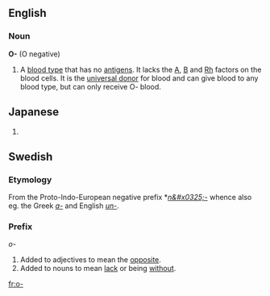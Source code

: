 ==English==
===Noun===
'''O-'''  (O negative)
#A [[blood type]] that has no [[antigen]]s.  It lacks the [[A]], [[B]] and [[Rh]] factors on the blood cells. It is the [[universal donor]] for blood and can give blood to any blood type, but can only receive O- blood.

== Japanese ==
{{romaji|お-}}
# {{japdef|御-|prefix indicating that a word is honorific}}

==Swedish==

===Etymology===
From the Proto-Indo-European negative prefix *''[[n&#x0325;-]]'' whence also eg. the Greek ''[[a-]]'' and English ''[[un-]]''.

===Prefix===
''o-''
#Added to adjectives to mean the [[opposite]].
#Added to nouns to mean [[lack]] or being [[without]].

[[fr:o-]]